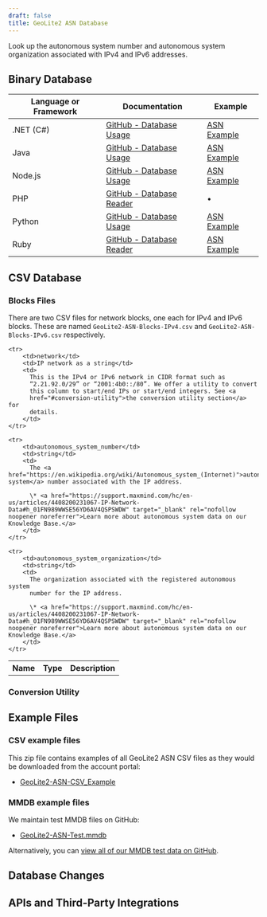 ```yaml
---
draft: false
title: GeoLite2 ASN Database
---
```



Look up the autonomous system number and autonomous system organization
associated with IPv4 and IPv6 addresses.

<DataPrivacyWarning />

## Binary Database

<BinaryDatabases />

| Language or Framework | Documentation                                                                      | Example                                                              |
| --------------------- | ---------------------------------------------------------------------------------- | -------------------------------------------------------------------- |
| .NET (C#)             | [GitHub - Database Usage](https://github.com/maxmind/GeoIP2-dotnet#database-usage) | [ASN Example](https://github.com/maxmind/GeoIP2-dotnet#asn)          |
| Java                  | [GitHub - Database Usage](https://github.com/maxmind/GeoIP2-java#database-usage)   | [ASN Example](https://github.com/maxmind/GeoIP2-java#asn)            |
| Node.js               | [GitHub - Database Usage](https://github.com/maxmind/GeoIP2-node#database-usage)   | [ASN Example](https://github.com/maxmind/GeoIP2-node#asn-example)    |
| PHP                   | [GitHub - Database Reader](https://github.com/maxmind/GeoIP2-php#database-reader)  | &bull;                                                               |
| Python                | [GitHub - Database Usage](https://github.com/maxmind/GeoIP2-python#database-usage) | [ASN Example](https://github.com/maxmind/GeoIP2-python#asn-database) |
| Ruby                  | [GitHub - Database Reader](https://github.com/maxmind/GeoIP2-ruby#database-reader) | [ASN Example](https://github.com/maxmind/GeoIP2-ruby#asn-example)    |

## CSV Database

<CsvDatabasesIntro />

<ZipFileContent product-name="GeoLite2-ASN" />

<FileFormat />

### Blocks Files

There are two CSV files for network blocks, one each for IPv4 and IPv6 blocks.
These are named `GeoLite2-ASN-Blocks-IPv4.csv` and
`GeoLite2-ASN-Blocks-IPv6.csv` respectively.

<table>
  <tbody>
    <tr>
        <th>Name</th>
        <th>Type</th>
        <th>Description</th>
    </tr>

    <tr>
        <td>network</td>
        <td>IP network as a string</td>
        <td>
          This is the IPv4 or IPv6 network in CIDR format such as
          “2.21.92.0/29” or “2001:4b0::/80”. We offer a utility to convert
          this column to start/end IPs or start/end integers. See <a
          href="#conversion-utility">the conversion utility section</a> for
          details.
        </td>
    </tr>

    <tr>
        <td>autonomous_system_number</td>
        <td>string</td>
        <td>
          The <a href="https://en.wikipedia.org/wiki/Autonomous_system_(Internet)">autonomous system</a> number associated with the IP address.

          \* <a href="https://support.maxmind.com/hc/en-us/articles/4408200231067-IP-Network-Data#h_01FN989WWSE56YD6AV4QSPSWDW" target="_blank" rel="nofollow noopener noreferrer">Learn more about autonomous system data on our Knowledge Base.</a>
        </td>
    </tr>

    <tr>
        <td>autonomous_system_organization</td>
        <td>string</td>
        <td>
          The organization associated with the registered autonomous system
          number for the IP address.

          \* <a href="https://support.maxmind.com/hc/en-us/articles/4408200231067-IP-Network-Data#h_01FN989WWSE56YD6AV4QSPSWDW" target="_blank" rel="nofollow noopener noreferrer">Learn more about autonomous system data on our Knowledge Base.</a>
        </td>
    </tr>

  </tbody>
</table>

### Conversion Utility

<ConversionUtility />

## Example Files

<ExampleFiles />

### CSV example files

This zip file contains examples of all GeoLite2 ASN CSV files as they would be
downloaded from the account portal:

- [GeoLite2-ASN-CSV_Example](/static/GeoLite2-ASN-CSV_Example.zip)

### MMDB example files

We maintain test MMDB files on GitHub:

- [GeoLite2-ASN-Test.mmdb](https://github.com/maxmind/MaxMind-DB/blob/main/test-data/GeoLite2-ASN-Test.mmdb)

Alternatively, you can
[view all of our MMDB test data on GitHub](https://github.com/maxmind/MaxMind-DB/tree/main/test-data).

## Database Changes

<DatabaseChanges product="ASN" />

## APIs and Third-Party Integrations

<APIs />
